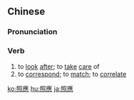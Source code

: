 {{also|照应}}
==Chinese==
{{zh-forms|s=照应}}

===Pronunciation===
{{zh-pron
|m=zhàoyìng,tl=y
|c=ziu3 jing1
|h=pfs=cheu-yin
|mn=chiàu-èng
|cat=v
}}

===Verb===
{{zh-verb}}

# to [[look]] [[after]]; to [[take]] [[care]] of
# to [[correspond]]; to [[match]]; to [[correlate]]

{{zh-cat|Advanced}}

[[ko:照應]]
[[hu:照應]]
[[ja:照應]]